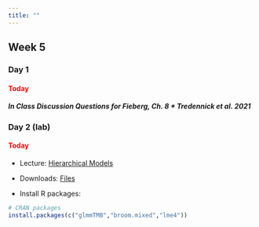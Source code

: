 ```yaml
---
title: ""
---
```


## Week 5

### Day 1

#### [Today]{style="color:red;"}

##### **In Class Discussion Questions for Fieberg, Ch. 8 * Tredennick et al. 2021**



<!-- #### [Assigned]{style="color:red;"} -->

<!-- -   Readings for next class:  -->
<!--     - <a href="/readings/Zurr and Iano 2016.pdf">Zurr and Iano, 2016</a> -->

<!-- - Background Reading (not required):  -->
<!--   - <a href="/readings/Zurr et al Chapter 9.pdf"> Zurr et al Chapter 9</a>.  -->




### Day 2 (lab)

#### [Today]{style="color:red;"}

-   Lecture: <a href="/FW680A4/hierarchical.qmd">Hierarchical Models</a>

-   Downloads: <a href="/classfiles/glmmlab/week5files.zip">Files</a>

-   Install R packages:

```r
# CRAN packages
install.packages(c("glmmTMB","broom.mixed","lme4"))
```


<!-- #### [Assigned]{style="color:red;"} -->

<!-- -   Readings for next class:  -->
<!--     - <a href="https://statistics4ecologists-v2.netlify.app/mmi#mmi">Fieberg, Ch. 8</a> -->






